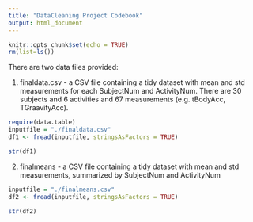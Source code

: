 ---
title: "DataCleaning Project Codebook"
output: html_document
---

```{r setup, include=FALSE}
knitr::opts_chunk$set(echo = TRUE)
rm(list=ls())
```
There are two data files provided:

1. finaldata.csv - a CSV file containing a tidy dataset with mean and std measurements for each SubjectNum and ActivityNum.  There are 30 subjects and 6 activities and 67 measurements (e.g. tBodyAcc, TGraavityAcc). 

```{r }
require(data.table)
inputfile = "./finaldata.csv"
df1 <- fread(inputfile, stringsAsFactors = TRUE)

str(df1)
```



2. finalmeans - a CSV file containing a tidy dataset with mean and std measurements, summarized by SubjectNum and ActivityNum

```{r}
inputfile = "./finalmeans.csv"
df2 <- fread(inputfile, stringsAsFactors = TRUE)

str(df2)

```

